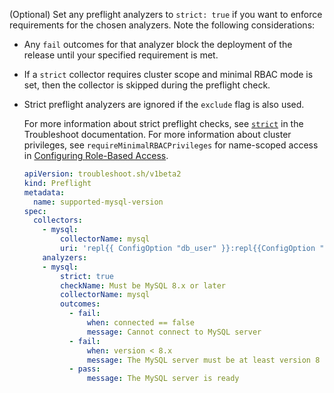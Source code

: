 (Optional) Set any preflight analyzers to `strict: true` if you want to enforce requirements for the chosen analyzers. Note the following considerations:

  - Any `fail` outcomes for that analyzer block the deployment of the release until your specified requirement is met.
  -  If a `strict` collector requires cluster scope and minimal RBAC mode is set, then the collector is skipped during the preflight check.
  - Strict preflight analyzers are ignored if the `exclude` flag is also used.

    For more information about strict preflight checks, see [`strict`](https://troubleshoot.sh/docs/analyze/#strict) in the Troubleshoot documentation. For more information about cluster privileges, see `requireMinimalRBACPrivileges` for name-scoped access in [Configuring Role-Based Access](packaging-rbac#namespace-scoped-access).

    ```yaml
    apiVersion: troubleshoot.sh/v1beta2
    kind: Preflight
    metadata:
      name: supported-mysql-version
    spec:
      collectors:
        - mysql:
            collectorName: mysql
            uri: 'repl{{ ConfigOption "db_user" }}:repl{{ConfigOption "db_password" }}@tcp(repl{{ ConfigOption "db_host" }}:repl{{ConfigOption "db_port" }})/repl{{ ConfigOption "db_name" }}'
        analyzers:
        - mysql:
            strict: true
            checkName: Must be MySQL 8.x or later
            collectorName: mysql
            outcomes:
              - fail:
                  when: connected == false
                  message: Cannot connect to MySQL server
              - fail:
                  when: version < 8.x
                  message: The MySQL server must be at least version 8
              - pass:
                  message: The MySQL server is ready
      ```